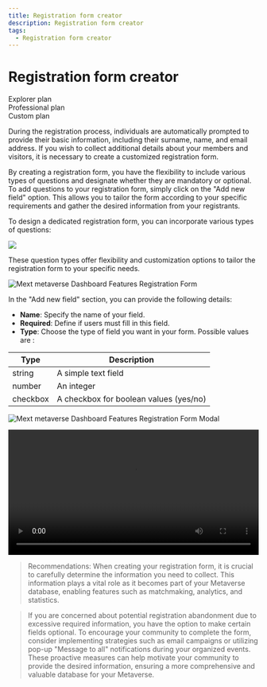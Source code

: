 ```yaml
---
title: Registration form creator
description: Registration form creator
tags:
  - Registration form creator
---
```


# Registration form creator

<div class="flex-row">
  <div class="plan">Explorer plan</div>
  <div class="plan">Professional plan</div>
  <div class="plan">Custom plan</div>
</div>

During the registration process, individuals are automatically prompted to provide their basic information, including their surname, name, and email address. If you wish to collect additional details about your members and visitors, it is necessary to create a customized registration form.

By creating a registration form, you have the flexibility to include various types of questions and designate whether they are mandatory or optional. To add questions to your registration form, simply click on the "Add new field" option. This allows
you to tailor the form according to your specific requirements and gather the desired information from your registrants.

To design a dedicated registration form, you can incorporate various types of questions:

![](/img/Marvaimages/Documentationregistrationformcreator.jpg)

These question types offer flexibility and customization options to tailor the registration form to your specific needs.

![Mext metaverse Dashboard Features Registration Form](/img/metaverse/registration-page.jpg)

In the "Add new field" section, you can provide the following details:

* **Name**: Specify the name of your field.
* **Required**: Define if users must fill in this field.
* **Type**: Choose the type of field you want in your form. Possible values are :

| Type     | Description                            |
| -------- | -------------------------------------- |
| string   | A simple text field                    |
| number   | An integer                             |
| checkbox | A checkbox for boolean values (yes/no) |

![Mext metaverse Dashboard Features Registration Form Modal](/img/metaverse/registration-page-modal.jpg)

<video src="https://storage.gra.cloud.ovh.net/v1/AUTH_e1c99afd0f334238a6e82db242940fff/exhibitions/vods/video-a8dff773-a159-411a-b209-8b87a9782033/file/1714479648026-comp-21664.61543733704.mp4" autoplay controls width="100%"></video>

> Recommendations: When creating your registration form, it is crucial to carefully determine the information you need to collect. This information plays a vital role as it becomes part of your Metaverse database, enabling features such as matchmaking, analytics, and statistics.

> If you are concerned about potential registration abandonment due to excessive required information, you have the option to make certain fields optional. To encourage your community to complete the form, consider implementing strategies such as email campaigns or utilizing pop-up "Message to all" notifications during your organized events. These proactive measures can help motivate your community to provide the desired information, ensuring a more comprehensive and valuable database for your Metaverse.
